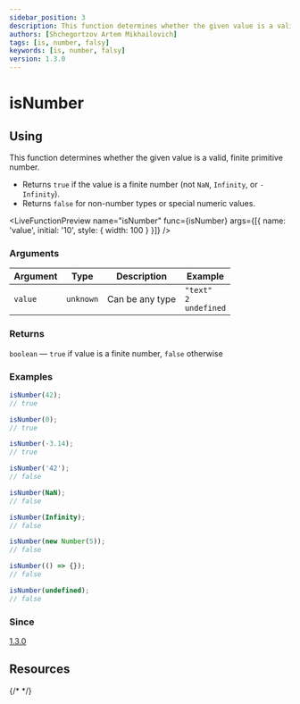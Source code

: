 ```yaml
---
sidebar_position: 3
description: This function determines whether the given value is a valid, finite primitive number.
authors: [Shchegortzov Artem Mikhailovich]
tags: [is, number, falsy]
keywords: [is, number, falsy]
version: 1.3.0
---
```



# isNumber

## Using

This function determines whether the given value is a valid, finite primitive number.

- Returns `true` if the value is a finite number (not `NaN`, `Infinity`, or `-Infinity`).
- Returns `false` for non-number types or special numeric values.

<LiveFunctionPreview
  name="isNumber"
  func={isNumber}
  args={[{ name: 'value', initial: '10', style: { width: 100 } }]}
/>

### Arguments

| Argument | Type      | Description     | Example                                |
| -------- | --------- | --------------- | -------------------------------------- |
| `value`  | `unknown` | Can be any type | `"text"` <br /> `2` <br /> `undefined` |

### Returns

`boolean` — `true` if value is a finite number, `false` otherwise

### Examples

```js
isNumber(42);
// true

isNumber(0);
// true

isNumber(-3.14);
// true

isNumber('42');
// false

isNumber(NaN);
// false

isNumber(Infinity);
// false

isNumber(new Number(5));
// false

isNumber(() => {});
// false

isNumber(undefined);
// false
```

### Since

[1.3.0](https://github.com/or-temka/shegit/tree/dev-v1.3.0)

## Resources

<div style={{ display: 'flex', gap: 20 }}>
  <GitHubResourceButton link="https://github.com/or-temka/shegit/blob/dev-v1.3.0/src/functions/util/isNumber" />
  {/* <CodeSandboxResourceButton link="https://codesandbox.io/p/sandbox/rgbarraytoobj-rppnwn" /> */}
</div>
